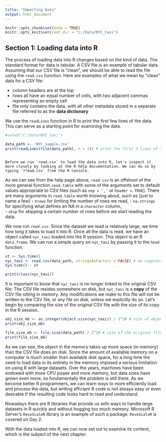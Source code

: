 ```yaml
---
title: "Importing Data"
output: html_document
---
```


```r
knitr::opts_chunk$set(echo = TRUE)
knitr::opts_knit$set(root.dir = "C:/Data/NYC_taxi")
```

## Section 1: Loading data into R

The process of loading data into R changes based on the kind of data. The standard format for data is tabular.  A CSV file is an example of tabular data.  Assuming that our CSV file is "clean", we should be able to read the file using the `read.csv` function.  Here are examples of what we mean by "clean" data for a CSV file:

  - column headers are at the top
  - rows all have an equal number of cells, with two adjacent commas representing an empty cell
  - file only contains the data, with all other metadata stored in a separate file referred to as the **data dictionary**

We use the `readLines` function in R to print the first few lines of the data.  This can serve as a starting point for examining the data.


```r
#setwd('C:/Data/NYC_taxi')

data_path <- 'NYC_sample.csv'
print(readLines(file(data_path), n = 3)) # print the first 3 lines of the file
```
                                                                                                                                      Before we run `read.csv` to load the data into R, let's inspect it more closely by looking at the R help documentation. We can do so by typing `?read.csv` from the R console.

As we can see from the help page above, `read.csv` is an offshoot of the more general function `read.table` with some of the arguments set to default values appropriate to CSV files (such as `sep = ','` or `header = TRUE`).  There are many arguments in `read.table` worth knowing about, such as (just to name a few)
  - `nrows` for limiting the number of rows we read, 
  - `na.strings` for specifying what defines an NA in a `character` column,  
  - `skip` for skipping a certain number of rows before we start reading the data.

We now run `read.csv`.  Since the dataset we read is relatively large, we time how long it takes to load it into R.  Once all the data is read, we have an object called `nyc_taxi` loaded into the R session.  This object is an R `data.frame`.  We can run a simple query on `nyc_taxi` by passing it to the `head` function.


```r
st <- Sys.time()
nyc_taxi <- read.csv(data_path, stringsAsFactors = FALSE) # we suppress conversion to factors for now
Sys.time() - st
```

```r
print(class(nyc_taxi))
```


It is important to know that `nyc_taxi` is no longer linked to the original CSV file: The CSV file resides somewhere on disk, but `nyc_taxi` is a **copy** of the CSV file sitting in memory.  Any modifications we make to this file will not be written to the CSV file, or any file on disk, unless we explicitly do so.  Let's begin by comparing the size of the original CSV file with the size of its copy in the R session.


```r
obj_size_mb <- as.integer(object.size(nyc_taxi)) / 2^20 # size of object in memory (we divide by 2^20 to convert from bytes to megabytes)
print(obj_size_mb)
```

```r
file_size_mb <- file.size(data_path) / 2^20 # size of the original file
print(file_size_mb)
```

As we can see, the object in the memory takes up more space (in memory) than the CSV file does on disk.  Since the amount of available memory on a computer is much smaller than available disk space, for a long time the need to load data in its entirety in the memory imposed a serious limitation on using R with large datasets.  Over the years, machines have been endowed with more CPU power and more memory, but data sizes have grown even more, so fundamentally the problem is still there.  As we become better R programmers, we can learn ways to more efficiently load and process the data, but writing efficient R code is not always easy or even desirable if the resulting code looks hard to read and understand.

Nowadays there are R libraries that provide us with ways to handle large datasets in R quickly and without hogging too much memory.  Microsoft R Server's `RevoScaleR` library is an example of such a package.  `RevoScaleR` is covered on Day 2.

With the data loaded into R, we can now set out to examine its content, which is the subject of the next chapter.